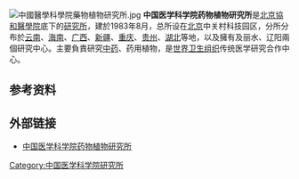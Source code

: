 [[File:中國醫學科學院藥物植物研究所.jpg|thumb]]
'''中国医学科学院药物植物研究所'''是[[北京協和醫學院|北京協和醫學院]]底下的[[研究所|研究所]]，建於1983年8月，总所设在[[北京|北京]]中关村科技园区，分所分布於[[云南|云南]]、[[海南|海南]]、[[广西|广西]]、[[新疆|新疆]]、[[重庆|重庆]]、[[贵州|贵州]]、[[湖北|湖北]]等地，以及擁有及丽水、辽阳兩個研究中心。主要負責研究[[中药|中药]]、药用植物，是[[世界卫生组织|世界卫生组织]]传统医学研究合作中心。

==参考资料==
{{reflist|2}}

==外部链接==
*[http://www.implad.ac.cn/cn 中国医学科学院药物植物研究所]

[[Category:中国医学科学院研究所|Category:中国医学科学院研究所]]